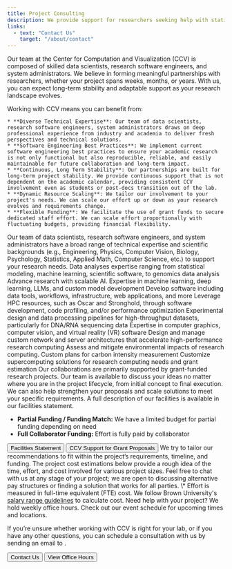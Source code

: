 ```yaml
---
title: Project Consulting
description: We provide support for researchers seeking help with statistical modeling, machine learning, data mining, data visualization, computational biology, high-performance computing, and software engineering.
links:
  - text: "Contact Us"
    target: "/about/contact"
---
```


<ContentSection title="Why Work with CCV?">
  Our team at the Center for Computation and Visualization (CCV) is composed of skilled data scientists, research software engineers, and system administrators. We believe in forming meaningful partnerships with researchers, whether your project spans weeks, months, or years. With us, you can expect long-term stability and adaptable support as your research landscape evolves.

  Working with CCV means you can benefit from:
  
    * **Diverse Technical Expertise**: Our team of data scientists, research software engineers, system administrators draws on deep professional experience from industry and academia to deliver fresh perspectives and technical solutions.
    * **Software Engineering Best Practices**: We implement current software engineering best practices to ensure your academic research is not only functional but also reproducible, reliable, and easily maintainable for future collaboration and long-term impact.
    * **Continuous, Long Term Stability**: Our partnerships are built for long-term project stability. We provide continuous support that is not dependent on the academic calendar, providing consistent CCV involvement even as students or post-docs transition out of the lab.
    * **Dynamic Resource Scaling**: We tailor our involvement to your project's needs. We can scale our effort up or down as your research evolves and requirements change.
    * **Flexible Funding**: We facilitate the use of grant funds to secure dedicated staff effort. We can scale effort proportionally with fluctuating budgets, providing financial flexibility.
  
</ContentSection>

<ContentSection title="Technical Expertise">
  Our team of data scientists, research software engineers, and system administrators have a broad range of technical
  expertise and scientific backgrounds (e.g., Engineering, Physics, Computer Vision, Biology, Psychology, Statistics,
  Applied Math, Computer Science, etc.) to support your research needs.

  <CardGroup>
    <StyledCard title="Data Science" iconName="FaAtom">
      Data analyses expertise ranging from statistical modeling, machine learning, scientific software, to genomics data analysis
    </StyledCard>
    <StyledCard title="Artificial Intelligence" iconName="FaRobot">
      Advance research with scalable AI. Expertise in machine learning, deep learning, LLMs, and custom model development
    </StyledCard>
    <StyledCard title="Software Engineering" iconName="FaCode">
      Develop software including data tools, workflows, infrastructure, web applications, and more
    </StyledCard>
    <StyledCard title="High-Performance Computing" iconName="FaRocket">
      Leverage HPC resources, such as Oscar and Stronghold, through software development, code profiling, and/or performance optimization
    </StyledCard>
    <StyledCard title="Computational Biology" iconName="FaDna">
      Experimental design and data processing pipelines for high-throughput datasets, particularly for DNA/RNA sequencing data
    </StyledCard>
    <StyledCard title="Visualization" iconName="FaCube">
      Expertise in computer graphics, computer vision, and virtual reality (VR) software
    </StyledCard>
    <StyledCard title="Technical Infrastructure" iconName="FaServer">
      Design and manage custom network and server architectures that accelerate high-performance research computing
    </StyledCard>
    <StyledCard title="Software Sustainability" iconName="FaTree">
      Assess and mitigate environmental impacts of research computing. Custom plans for carbon intensity measurement
    </StyledCard>
    <StyledCard title="Hardware Consultation" iconName="FaCog">
      Customize supercomputing solutions for research computing needs and grant estimation
    </StyledCard>
  </CardGroup>
</ContentSection>

<ContentSection title="Funding Collaborations">
  Our collaborations are primarily supported by grant-funded research projects. Our team is available to discuss your ideas no 
  matter where you are in the project lifecycle, from initial concept to final execution. We can also help strengthen 
  your proposals and scale solutions to meet your specific requirements. A full description of our facilities is 
  available in our facilities statement.

  * **Partial Funding / Funding Match:** We have a limited budget for partial funding depending on need
  * **Full Collaborator Funding:** Effort is fully paid by collaborator

  <ButtonGroup>
      <Button href="https://docs.google.com/document/d/1anrhAU6iQxAo-KzNKeiDgLd-ZiC3UsuoRAZUKOBRLB4/edit?usp=sharing" variant="primary_filled">
          Facilities Statement
      </Button>
      <Button href="https://docs.google.com/document/d/1GFG9NYSh0pAQuI1n4Hba1-jC_-2ySQ6uzXltc_khnig/edit?usp=sharing" variant="primary_filled">
          CCV Support for Grant Proposals
      </Button>
  </ButtonGroup>

</ContentSection>

<ContentSection title="Project Cost Estimation">
  We try to tailor our recommendations to fit within the project’s requirements, timeline, and funding. The project cost estimations below provide a rough idea of the time, effort, and cost involved for various project sizes. Feel free to chat with us at any stage of your project; we are open to discussing alternative pay structures or finding a solution that works for all parties. 
  <CardGroup>
      <CostEstimateCard 
        title="Extra Small" 
        time="1-3" 
        units="months" 
        engineers="1" 
        fte="40%"
      />
      <CostEstimateCard 
        title="Small" 
        time="6-8" 
        units="months" 
        engineers="1-2" 
        fte="60%"
      />
      <CostEstimateCard 
        title="Medium" 
        time="1" 
        units="year" 
        engineers="1-2" 
        fte="80%"
      />
      <CostEstimateCard 
        title="Large" 
        time="2+" 
        units="years" 
        engineers="2+" 
        fte="80%"
      />

  </CardGroup>
  \* Effort is measured in full-time equivalent (FTE) cost. We follow Brown University's
        <a href="https://hr.brown.edu/working-brown/compensation/salary-ranges" target="_blank" rel="noopener noreferrer" >salary range guidelines</a>
        to calculate cost.
</ContentSection>

<ContentSection title="Project Estimation Examples">
  <ProjectEstimationSection/>
</ContentSection>

<ContentSection title="Contact Us">
  Need help with your project? We hold weekly office hours. Check out our event schedule for upcoming times and
  locations.

  If you’re unsure whether working with CCV is right for your lab, or if you have any other questions, you can
  schedule a consultation with us by sending an email to <CopyableEmail email="support@ccv.brown.edu"/>.

  <ButtonGroup>
    <Button href="/about/contact" variant="primary_filled">
      Contact Us
    </Button>
    <Button href="https://events.brown.edu/ccv/month" variant="primary_filled">
        View Office Hours
    </Button>
  </ButtonGroup>
</ContentSection>
